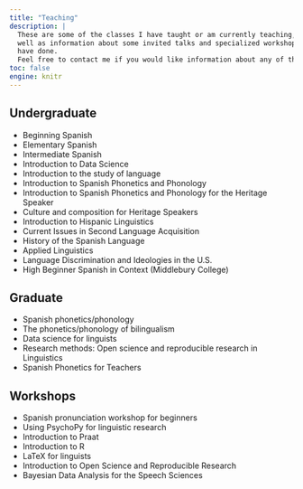```yaml
---
title: "Teaching"
description: |
  These are some of the classes I have taught or am currently teaching, as 
  well as information about some invited talks and specialized workshops I 
  have done.
  Feel free to contact me if you would like information about any of them.
toc: false
engine: knitr
---
```


## Undergraduate

- Beginning Spanish
- Elementary Spanish
- Intermediate Spanish
- Introduction to Data Science
- Introduction to the study of language
- Introduction to Spanish Phonetics and Phonology
- Introduction to Spanish Phonetics and Phonology for the Heritage Speaker
- Culture and composition for Heritage Speakers
- Introduction to Hispanic Linguistics
- Current Issues in Second Language Acquisition
- History of the Spanish Language
- Applied Linguistics
- Language Discrimination and Ideologies in the U.S.
- High Beginner Spanish in Context (Middlebury College)

## Graduate

- Spanish phonetics/phonology
- The phonetics/phonology of bilingualism
- Data science for linguists
- Research methods: Open science and reproducible research in Linguistics
- Spanish Phonetics for Teachers

## Workshops

- Spanish pronunciation workshop for beginners
- Using PsychoPy for linguistic research
- Introduction to Praat
- Introduction to R
- LaTeX for linguists
- Introduction to Open Science and Reproducible Research
- Bayesian Data Analysis for the Speech Sciences
